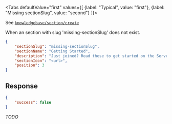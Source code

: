<Tabs
    defaultValue="first"
    values={[
        {label: "Typical", value: "first"},
        {label: "Missing sectionSlug", value: "second"}
    ]}>
<TabItem value="first">

See [`knowledgebase/section/create`](create)

</TabItem>
<TabItem value="second">

When an section with slug 'missing-sectionSlug' does not exist.

```json
{
    "sectionSlug": "missing-sectionSlug",
    "sectionName": "Getting Started",
    "description": "Just joined? Read these to get started on the Server",
    "sectionIcon": "<url>",
    "position": 3
}
```

## Response

```json
{
    "success": false
}
```

*TODO*

</TabItem>
</Tabs>
